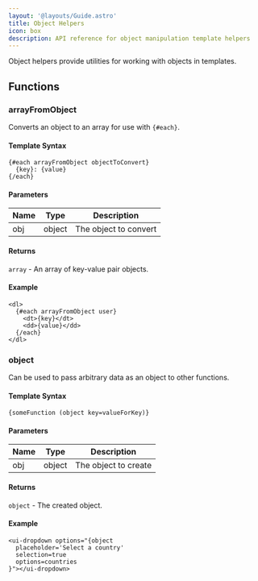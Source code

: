 ```yaml
---
layout: '@layouts/Guide.astro'
title: Object Helpers
icon: box
description: API reference for object manipulation template helpers
---
```


Object helpers provide utilities for working with objects in templates.

## Functions

### arrayFromObject
Converts an object to an array for use with `{#each}`.

#### Template Syntax
```sui
{#each arrayFromObject objectToConvert}
  {key}: {value}
{/each}
```

#### Parameters
| Name | Type   | Description |
|------|--------|-------------|
| obj  | object | The object to convert |

#### Returns
`array` - An array of key-value pair objects.

#### Example
```sui
<dl>
  {#each arrayFromObject user}
    <dt>{key}</dt>
    <dd>{value}</dd>
  {/each}
</dl>
```

### object
Can be used to pass arbitrary data as an object to other functions.

#### Template Syntax
```sui
{someFunction (object key=valueForKey)}
```

#### Parameters
| Name | Type   | Description |
|------|--------|-------------|
| obj  | object | The object to create |

#### Returns
`object` - The created object.

#### Example
```sui
<ui-dropdown options="{object
  placeholder='Select a country'
  selection=true
  options=countries
}"></ui-dropdown>
```
